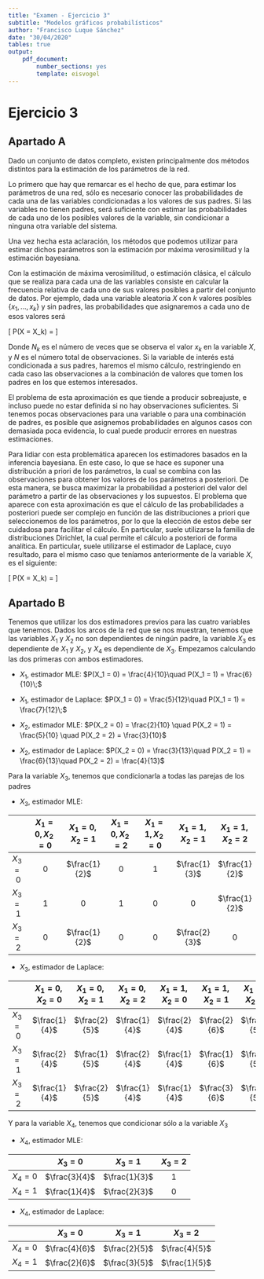 ```yaml
---
title: "Examen - Ejercicio 3"
subtitle: "Modelos gráficos probabilísticos"
author: "Francisco Luque Sánchez"
date: "30/04/2020"
tables: true
output:
    pdf_document:
        number_sections: yes
        template: eisvogel
---
```


# Ejercicio 3

## Apartado A

Dado un conjunto de datos completo, existen principalmente dos métodos
distintos para la estimación de los parámetros de la red.

Lo primero que hay que remarcar es el hecho de que, para estimar los
parámetros de una red, sólo es necesario conocer las probabilidades de
cada una de las variables condicionadas a los valores de sus padres.
Si las variables no tienen padres, será suficiente con estimar las
probabilidades de cada uno de los posibles valores de la variable, sin
condicionar a ninguna otra variable del sistema.

Una vez hecha esta aclaración, los métodos que podemos utilizar para
estimar dichos parámetros son la estimación por máxima verosimilitud y
la estimación bayesiana.

Con la estimación de máxima verosimilitud, o estimación clásica, el
cálculo que se realiza para cada una de las variables consiste en
calcular la frecuencia relativa de cada uno de sus valores posibles a
partir del conjunto de datos. Por ejemplo, dada una variable aleatoria
$X$ con $k$ valores posibles $\{x_1, ..., x_k\}$ y sin padres, las
probabilidades que asignaremos a cada uno de esos valores será

\[ P(X = X_k) = \frac{N_k}{N} \]

Donde $N_k$ es el número de veces que se observa el valor $x_k$ en la
variable $X$, y $N$ es el número total de observaciones. Si la
variable de interés está condicionada a sus padres, haremos el mismo
cálculo, restringiendo en cada caso las observaciones a la combinación
de valores que tomen los padres en los que estemos interesados.

El problema de esta aproximación es que tiende a producir sobreajuste,
e incluso puede no estar definida si no hay observaciones suficientes.
Si tenemos pocas observaciones para una variable o para una
combinación de padres, es posible que asignemos probabilidades en
algunos casos con demasiada poca evidencia, lo cual puede producir
errores en nuestras estimaciones.

Para lidiar con esta problemática aparecen los estimadores basados en
la inferencia bayesiana. En este caso, lo que se hace es suponer una
distribución a priori de los parámetros, la cual se combina con las
observaciones para obtener los valores de los parámetros a posteriori.
De esta manera, se busca maximizar la probabilidad a posteriori del
valor del parámetro a partir de las observaciones y los supuestos.  El
problema que aparece con esta aproximación es que el cálculo de las
probabilidades a posteriori puede ser complejo en función de las
distribuciones a priori que seleccionemos de los parámetros, por lo que
la elección de estos debe ser cuidadosa para facilitar el cálculo.
En particular, suele utilizarse la familia de distribuciones Dirichlet,
la cual permite el cálculo a posteriori de forma analítica. En particular,
suele utilizarse el estimador de Laplace, cuyo resultado, para el mismo
caso que teníamos anteriormente de la variable $X$, es el siguiente:

\[ P(X = X_k) = \frac{N_k + 1}{N + k} \]

## Apartado B

Tenemos que utilizar los dos estimadores previos para las cuatro variables
que tenemos. Dados los arcos de la red que se nos muestran, tenemos que
las variables $X_1$ y $X_2$ no son dependientes de ningún padre, la variable
$X_3$ es dependiente de $X_1$ y $X_2$, y $X_4$ es dependiente de $X_3$.
Empezamos calculando las dos primeras con ambos estimadores.

- $X_1$, estimador MLE: $P(X_1 = 0) = \frac{4}{10}\quad P(X_1 = 1) = \frac{6}{10}\;$
- $X_1$, estimador de Laplace: $P(X_1 = 0) = \frac{5}{12}\quad P(X_1 = 1) = \frac{7}{12}\;$

- $X_2$, estimador MLE: $P(X_2 = 0) = \frac{2}{10} \quad P(X_2 = 1) = \frac{5}{10} \quad P(X_2 = 2) = \frac{3}{10}$
- $X_2$, estimador de Laplace: $P(X_2 = 0) = \frac{3}{13}\quad P(X_2 = 1) = \frac{6}{13}\quad P(X_2 = 2) = \frac{4}{13}$

Para la variable $X_3$, tenemos que condicionarla a todas las parejas de los
padres

- $X_3$, estimador MLE:

|           | $X_1 = 0, X_2 = 0$ | $X_1 = 0, X_2 = 1$ | $X_1 = 0, X_2 = 2$ | $X_1 = 1, X_2 = 0$ | $X_1 = 1, X_2 = 1$ | $X_1 = 1, X_2 = 2$ |
|:---------:|:------------------:|:------------------:|:------------------:|:------------------:|:------------------:|:------------------:|
| $X_3 = 0$ | 0                  | $\frac{1}{2}$      | 0                  | 1                  | $\frac{1}{3}$      | $\frac{1}{2}$      |
| $X_3 = 1$ | 1                  | 0                  | 1                  | 0                  | 0                  | $\frac{1}{2}$      |
| $X_3 = 2$ | 0                  | $\frac{1}{2}$      | 0                  | 0                  | $\frac{2}{3}$      | 0                  |

- $X_3$, estimador de Laplace:

|           | $X_1 = 0, X_2 = 0$ | $X_1 = 0, X_2 = 1$ | $X_1 = 0, X_2 = 2$ | $X_1 = 1, X_2 = 0$ | $X_1 = 1, X_2 = 1$ | $X_1 = 1, X_2 = 2$ |
|:---------:|:------------------:|:------------------:|:------------------:|:------------------:|:------------------:|:------------------:|
| $X_3 = 0$ | $\frac{1}{4}$      | $\frac{2}{5}$      | $\frac{1}{4}$      | $\frac{2}{4}$      | $\frac{2}{6}$      | $\frac{2}{5}$      |
| $X_3 = 1$ | $\frac{2}{4}$      | $\frac{1}{5}$      | $\frac{2}{4}$      | $\frac{1}{4}$      | $\frac{1}{6}$      | $\frac{2}{5}$      |
| $X_3 = 2$ | $\frac{1}{4}$      | $\frac{2}{5}$      | $\frac{1}{4}$      | $\frac{1}{4}$      | $\frac{3}{6}$      | $\frac{1}{5}$      |

Y para la variable $X_4$, tenemos que condicionar sólo a la variable $X_3$

- $X_4$, estimador MLE:

|           | $X_3 = 0$     | $X_3 = 1$     | $X_3 = 2$ |
|:---------:|:-------------:|:-------------:|:---------:|
| $X_4 = 0$ | $\frac{3}{4}$ | $\frac{1}{3}$ | 1         |
| $X_4 = 1$ | $\frac{1}{4}$ | $\frac{2}{3}$ | 0         |

- $X_4$, estimador de Laplace:

|           | $X_3 = 0$     | $X_3 = 1$     | $X_3 = 2$     |
|:---------:|:-------------:|:-------------:|:-------------:|
| $X_4 = 0$ | $\frac{4}{6}$ | $\frac{2}{5}$ | $\frac{4}{5}$ |
| $X_4 = 1$ | $\frac{2}{6}$ | $\frac{3}{5}$ | $\frac{1}{5}$ |
